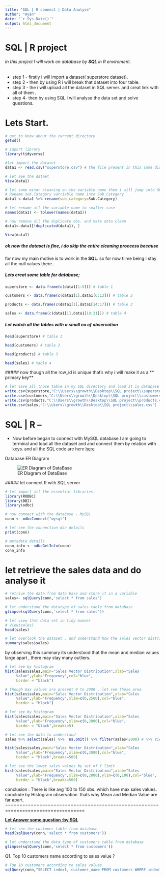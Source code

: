 ---
title: "SQL | R connect | Data Analyse"
author: "Ayan"
date: "`r Sys.Date()`"
output: html_document
---

# SQL \| R project

###### In this project I will work on database by **SQL** in R enviroment.

-   step 1 - firstly i will import a dataset( superstore dataset).
-   step 2 - then by using R i will break that dataset into four table.
-   step 3 - the i will upload all the dataset in SQL server. and creat link with all of them .
-   step 4- then by using SQL i will analyse the data set and solve questions.

# Lets Start.

```{r}
# get to know about the current directory 
getwd()
```

```{r}
# import library
library(tidyverse)
```

```{r}
#let import the dataset
data1 <- read.csv("superstore.csv") # the file present in this same directory
```

```{r}
# let see the dataet
View(data1)
```

```{r}
# let some minor cleaning on the variable name them i will jump into SQL part
# Rename sub.Category varriable name into Sub_Category
data1 <-data1 %>% rename(sub_category=Sub.Category)
```

```{r}
# let rename all the variable name to smaller case
names(data1) <- tolower(names(data1))
```

```{r}
# now remove all the duplicate obs. and make data clean
data1<-data1[!duplicated(data1), ]
```

```{r}
View(data1)
```

##### ok now the dataset is fine, i do skip the entire cleaning proceess because

for now my main motive is to work in the **SQL**. so for now tiime being I stay all the null values there .

##### Lets creat some table for database;

```{r}
superstore <- data.frame(c(data1[1:5])) # table 1
```

```{r}
customers <- data.frame(c(data1[1],data1[6:13])) # table 2
```

```{r}
products <- data.frame(c(data1[1],data1[14:17])) # table 3
```

```{r}
sales <- data.frame(c(data1[1],data1[18:21])) # table 4
```

##### Let watch all the tables with a small no of observation

```{r}
head(superstore) # table 1
```

```{r}
head(customers) # table 2
```

```{r}
head(products) # table 3
```

```{r}
head(sales) # table 4
```

\##### now though all the row_id is unique that's why i will make it as a \*\* primary key\*\*

```{r}
# let save all those table in my SQL directory and load it in database
write.csv(superstore,"C:\\Users\\growth\\Desktop\\SQL project\\superstore.csv")
write.csv(customers,"C:\\Users\\growth\\Desktop\\SQL project\\customers.csv")
write.csv(products,"C:\\Users\\growth\\Desktop\\SQL project\\products.csv")
write.csv(sales,"C:\\Users\\growth\\Desktop\\SQL project\\sales.csv")
```

# SQL \| R --

-   Now before began to connect with MySQL database.I am going to terminal and load all the dataset and and connect them by relation with keys. and all the SQL code are here [here](https://github.com/ayandey1359/portfolio/blob/main/SQL/Project_3_SQL_R_ExtensionScript.sql)

Database ER Diagram

![ER Diagram of DataBase](ER_diagram.png)

\##### let connect R with SQL server

```{r warning=FALSE}
# let import all the essential libraries
library(RODBC)
library(DBI)
library(odbc)
```

```{r}
# now connect with the database - MySQL
conn <- odbcConnect("mysql")
```

```{r warning=FALSE}
# let see the connection dsn details
print(conn)
```

```{r}
# metadata details
conn_info <- odbcGetInfo(conn)
conn_info
```

# let retrieve the sales data and do analyse it

```{r}
# retrive the data from data base and store it in a variable
sales<- sqlQuery(conn,'select * from sales')

```

```{r}
# let understand the datatype of sales table from database
glimpse(sqlQuery(conn,'select * from sales'))
```

```{r}
# let view that data set in tidy manner
# View(sales)
head(sales)
```

```{r}
# let overlook the dataset , and understand how the sales vector distribute
summary(sales$sales)
```

by observing this summary its understood that the mean and median values large apart , there may stay many outliers.

```{r}
# let see by histogram
hist(sales$sales,main="Sales Vector Distribution",xlab="Sales       
     Value",ylab="Frequency",col="blue",
     border = "black")
```

```{r}
# though max values are present 0 to 2000 . let see those area 
hist(sales$sales,main="Sales Vector Distribution",xlab="Sales       
     Value",ylab="Frequency",xlim=c(0,2500),col="blue",
     border = "black")
```

```{r}
# let see by histogram
hist(sales$sales,main="Sales Vector Distribution",xlab="Sales       
     Value",ylab="Frequency",xlim=c(0,2000),col="blue",
     border = "black",breaks=5)
```

```{r}
# let see the data to understand 
sales %>% select(sales) %>%  na.omit() %>% filter(sales<2000) # %>% View()
```

```{r}
hist(sales$sales,main="Sales Vector Distribution",xlab="Sales       
     Value",ylab="Frequency",xlim=c(0,2000),col="blue",
     border = "black",breaks=500)
```

```{r}
# let see the lower sales values by set of Y limit 
hist(sales$sales,main="Sales Vector Distribution",xlab="Sales       
     Value",ylab="Frequency",xlim=c(0,2000),ylim=c(0,100),col="blue",
     border = "black",breaks=500)
```

conclusion : There is like avg 100 to 150 obs. which have max sales values. conclude by Histogram observation. thats why Mean and Median Value are far apart. ==================================================================================

[**Let Answer some question :by SQL**]{.underline}

```{r}
# let see the customer table from database
head(sqlQuery(conn,'select * from customers'))
```

```{r}
# let understand the data type of customers table from database
glimpse(sqlQuery(conn,'select * from customers'))
```
Q1. Top 10 customers name according to sales value ?
```{r}
# Top 10 customers according to sales values.
sqlQuery(conn,"SELECT index1, customer_name FROM customers WHERE index1 IN (SELECT index1 index1 FROM sales WHERE sales > 1000 ORDER BY sales DESC) LIMIT 10")
```

